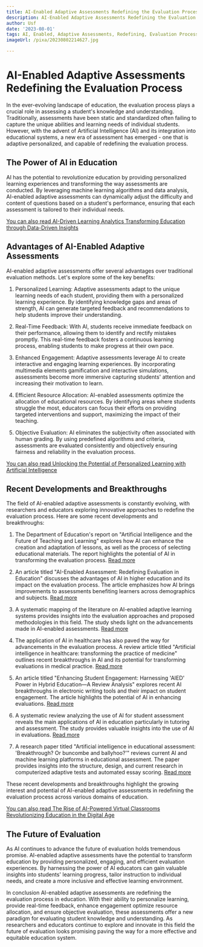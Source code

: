 ```yaml
---
title: AI-Enabled Adaptive Assessments Redefining the Evaluation Process
description: AI-Enabled Adaptive Assessments Redefining the Evaluation Process
author: Usf
date: '2023-08-01'
tags: AI, Enabled, Adaptive Assessments, Redefining, Evaluation Process
imageUrl: /pixa/20230802214627.jpg

---
```

# AI-Enabled Adaptive Assessments Redefining the Evaluation Process

In the ever-evolving landscape  of education, the evaluation process plays a crucial role in assessing a student's  knowledge and understanding. Traditionally, assessments have been static and standardized often failing to capture the unique abilities and learning needs of individual students.  However, with the advent of Artificial  Intelligence (AI) and its integration into educational systems, a new era of assessment has emerged - one that is adaptive personalized, and capable of redefining the evaluation process.

## The  Power of AI in Education

AI has the potential to revolutionize education by providing personalized learning experiences and transforming the way assessments  are conducted. By leveraging machine learning algorithms and  data analysis, AI-enabled adaptive assessments can dynamically adjust the  difficulty and content  of questions based  on a student's performance, ensuring that each assessment is tailored to  their  individual  needs.

[You can also read  AI-Driven Learning Analytics Transforming Education through Data-Driven Insights](AI-Driven%20Learning%20Analytics%20Transforming%20Education%20through%20Data-Driven%20Insights)


## Advantages  of AI-Enabled Adaptive Assessments

AI-enabled adaptive assessments offer several advantages  over traditional evaluation methods. Let's explore some of  the  key benefits:

1. Personalized Learning: Adaptive assessments  adapt to the unique learning needs  of each student, providing them with a personalized learning experience. By identifying knowledge gaps and areas  of strength, AI can generate targeted feedback  and recommendations to help students improve  their understanding.

2. Real-Time Feedback: With AI, students receive immediate  feedback on their performance, allowing them to identify and rectify mistakes promptly. This real-time  feedback fosters a  continuous learning process, enabling  students to make progress at their own pace.

3. Enhanced Engagement: Adaptive assessments leverage AI to create interactive and engaging learning experiences. By incorporating multimedia elements gamification and interactive simulations, assessments become more immersive capturing  students' attention and increasing their  motivation to learn.

4. Efficient Resource Allocation: AI-enabled assessments optimize the allocation of educational resources. By identifying areas where students struggle the most,  educators can focus their efforts on providing targeted interventions and  support, maximizing the impact of their teaching.

5. Objective Evaluation: AI  eliminates the subjectivity often associated with human grading. By using predefined algorithms and criteria, assessments are evaluated consistently and  objectively ensuring fairness and reliability in the evaluation process.

[You  can also  read Unlocking the Potential of  Personalized Learning with Artificial Intelligence](Unlocking%20the%20Potential%20of%20Personalized%20Learning%20with%20Artificial%20Intelligence)


## Recent Developments and Breakthroughs

The field of AI-enabled adaptive assessments is constantly  evolving, with researchers and educators exploring innovative approaches to redefine the evaluation process. Here are some  recent developments and breakthroughs:

1. The Department of Education's report on "Artificial Intelligence and the Future of Teaching and Learning" explores how AI can enhance the creation  and adaptation of lessons, as well as the process of selecting educational materials. The report highlights the potential of AI in transforming the evaluation process. [Read more](https://www2.ed.gov/documents/ai-report/ai-report.pdf)

2. An  article titled  "AI-Enabled  Assessment: Redefining Evaluation in Education" discusses the advantages  of AI  in higher education and its impact on the evaluation process. The article emphasizes how AI  brings improvements to assessments benefiting  learners across demographics and subjects. [Read more](https://www.hurix.com/ai-enabled-assessment-redefining-evaluation-in-education/)

3. A systematic mapping  of the literature on AI-enabled  adaptive learning systems provides insights  into the evaluation approaches and proposed methodologies in this field. The study sheds light on the advancements made in AI-enabled assessments. [Read more](https://www.sciencedirect.com/science/article/pii/S2666920X21000114)

4. The application of AI in healthcare has also paved the way for advancements in the evaluation process. A review article titled "Artificial intelligence in healthcare: transforming the practice of medicine" outlines recent breakthroughs in AI and its potential for transforming evaluations in medical practice. [Read more](https://www.ncbi.nlm.nih.gov/pmc/articles/PMC8285156/)

5.  An  article titled "Enhancing Student Engagement: Harnessing 'AIED'  Power  in Hybrid Education—A Review Analysis" explores recent AI breakthroughs in electronic writing tools and their  impact  on student engagement. The  article  highlights  the potential of AI  in enhancing evaluations.  [Read more](https://www.mdpi.com/2227-7102/13/7/632)

6. A systematic review analyzing the use of AI for  student assessment reveals the main applications of AI in education particularly in tutoring and assessment. The study  provides valuable insights into the use of AI in evaluations. [Read  more](https://www.mdpi.com/2076-3417/11/12/5467)

7. A research  paper titled  "Artificial intelligence  in educational assessment: 'Breakthrough? Or buncombe  and ballyhoo?'" reviews current AI and machine learning platforms in educational assessment. The paper provides insights into the structure, design, and  current research  in computerized adaptive tests and automated essay scoring. [Read more](https://www.researchgate.net/publication/353004058_Artificial_intelligence_in_educational_assessment_'Breakthrough_Or_buncombe_and_ballyhoo')

These recent developments and breakthroughs highlight the growing interest and potential  of  AI-enabled adaptive assessments in redefining the evaluation process across various domains of education.

[You can also read The Rise of AI-Powered  Virtual Classrooms Revolutionizing Education  in the  Digital Age](The%20Rise%20of%20AI-Powered%20Virtual%20Classrooms%20Revolutionizing%20Education%20in%20the%20Digital%20Age)


## The Future of Evaluation

As AI continues to advance the future of evaluation holds tremendous promise. AI-enabled adaptive  assessments have the potential to  transform education by providing personalized, engaging, and efficient evaluation experiences. By harnessing the power of AI educators can gain valuable insights into students' learning progress,  tailor instruction to individual needs, and  create a more inclusive and effective learning environment.

In conclusion AI-enabled adaptive assessments are redefining the evaluation process in  education.  With their ability to  personalize learning, provide real-time feedback, enhance engagement optimize resource  allocation, and ensure objective evaluation, these assessments offer a  new paradigm for evaluating student knowledge and understanding. As  researchers and educators continue to explore and innovate in this field the future of evaluation looks promising paving the  way for a more effective and equitable education system.